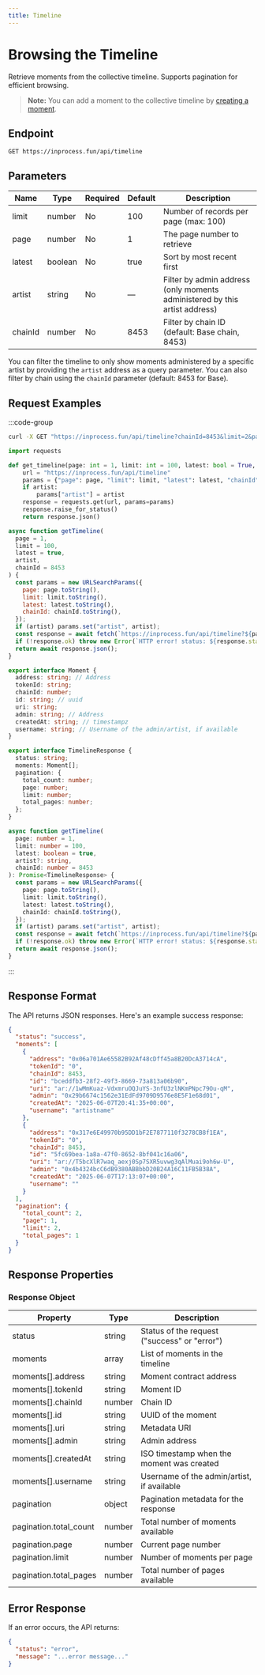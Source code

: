 ```yaml
---
title: Timeline
---
```


# Browsing the Timeline

Retrieve moments from the collective timeline. Supports pagination for efficient browsing.

> **Note:** You can add a moment to the collective timeline by [creating a moment](/moment/create).

## Endpoint

```http
GET https://inprocess.fun/api/timeline
```

## Parameters

| Name    | Type    | Required | Default | Description                                                                |
| ------- | ------- | -------- | ------- | -------------------------------------------------------------------------- |
| limit   | number  | No       | 100     | Number of records per page (max: 100)                                      |
| page    | number  | No       | 1       | The page number to retrieve                                                |
| latest  | boolean | No       | true    | Sort by most recent first                                                  |
| artist  | string  | No       | —       | Filter by admin address (only moments administered by this artist address) |
| chainId | number  | No       | 8453    | Filter by chain ID (default: Base chain, 8453)                             |

You can filter the timeline to only show moments administered by a specific artist by providing the `artist` address as a query parameter. You can also filter by chain using the `chainId` parameter (default: 8453 for Base).

## Request Examples

:::code-group

```bash [cURL]
curl -X GET "https://inprocess.fun/api/timeline?chainId=8453&limit=2&page=1&latest=true"
```

```python [Python]
import requests

def get_timeline(page: int = 1, limit: int = 100, latest: bool = True, artist: str = None, chainId: int = 8453):
    url = "https://inprocess.fun/api/timeline"
    params = {"page": page, "limit": limit, "latest": latest, "chainId": chainId}
    if artist:
        params["artist"] = artist
    response = requests.get(url, params=params)
    response.raise_for_status()
    return response.json()
```

```javascript [JavaScript]
async function getTimeline(
  page = 1,
  limit = 100,
  latest = true,
  artist,
  chainId = 8453
) {
  const params = new URLSearchParams({
    page: page.toString(),
    limit: limit.toString(),
    latest: latest.toString(),
    chainId: chainId.toString(),
  });
  if (artist) params.set("artist", artist);
  const response = await fetch(`https://inprocess.fun/api/timeline?${params}`);
  if (!response.ok) throw new Error(`HTTP error! status: ${response.status}`);
  return await response.json();
}
```

```typescript [TypeScript]
export interface Moment {
  address: string; // Address
  tokenId: string;
  chainId: number;
  id: string; // uuid
  uri: string;
  admin: string; // Address
  createdAt: string; // timestampz
  username: string; // Username of the admin/artist, if available
}

export interface TimelineResponse {
  status: string;
  moments: Moment[];
  pagination: {
    total_count: number;
    page: number;
    limit: number;
    total_pages: number;
  };
}

async function getTimeline(
  page: number = 1,
  limit: number = 100,
  latest: boolean = true,
  artist?: string,
  chainId: number = 8453
): Promise<TimelineResponse> {
  const params = new URLSearchParams({
    page: page.toString(),
    limit: limit.toString(),
    latest: latest.toString(),
    chainId: chainId.toString(),
  });
  if (artist) params.set("artist", artist);
  const response = await fetch(`https://inprocess.fun/api/timeline?${params}`);
  if (!response.ok) throw new Error(`HTTP error! status: ${response.status}`);
  return await response.json();
}
```

:::

## Response Format

The API returns JSON responses. Here's an example success response:

```json
{
  "status": "success",
  "moments": [
    {
      "address": "0x06a701Ae65582B92Af48cDff45a8B20DcA3714cA",
      "tokenId": "0",
      "chainId": 8453,
      "id": "bceddfb3-28f2-49f3-8669-73a813a06b90",
      "uri": "ar://1wMmKuaz-VdxmruOQJuYS-3nfU3zlNKmPNpc79Ou-qM",
      "admin": "0x29b6674c1562e31EdFd9709D9576e8E5F1e68d01",
      "createdAt": "2025-06-07T20:41:35+00:00",
      "username": "artistname"
    },
    {
      "address": "0x317e6E49970b95DD1bF2E7877110f3278CB8f1EA",
      "tokenId": "0",
      "chainId": 8453,
      "id": "5fc69bea-1a8a-47f0-8652-8bf041c16a06",
      "uri": "ar://T5bcXlR7waq_aexj0Sp7SXR5uvwg3qAlMuai9oh6w-U",
      "admin": "0x4b4324bcC6dB9380ABBbbD20B24A16C11FB5B38A",
      "createdAt": "2025-06-07T17:13:07+00:00",
      "username": ""
    }
  ],
  "pagination": {
    "total_count": 2,
    "page": 1,
    "limit": 2,
    "total_pages": 1
  }
}
```

## Response Properties

### Response Object

| Property               | Type   | Description                                  |
| ---------------------- | ------ | -------------------------------------------- |
| status                 | string | Status of the request ("success" or "error") |
| moments                | array  | List of moments in the timeline              |
| moments[].address      | string | Moment contract address                      |
| moments[].tokenId      | string | Moment ID                                    |
| moments[].chainId      | number | Chain ID                                     |
| moments[].id           | string | UUID of the moment                           |
| moments[].uri          | string | Metadata URI                                 |
| moments[].admin        | string | Admin address                                |
| moments[].createdAt    | string | ISO timestamp when the moment was created    |
| moments[].username     | string | Username of the admin/artist, if available   |
| pagination             | object | Pagination metadata for the response         |
| pagination.total_count | number | Total number of moments available            |
| pagination.page        | number | Current page number                          |
| pagination.limit       | number | Number of moments per page                   |
| pagination.total_pages | number | Total number of pages available              |

## Error Response

If an error occurs, the API returns:

```json
{
  "status": "error",
  "message": "...error message..."
}
```
